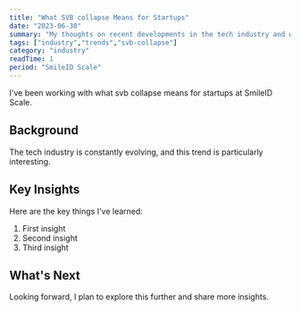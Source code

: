```yaml
---
title: "What SVB collapse Means for Startups"
date: "2023-06-30"
summary: "My thoughts on recent developments in the tech industry and what they mean for developers."
tags: ["industry","trends","svb-collapse"]
category: "industry"
readTime: 1
period: "SmileID Scale"
---
```


I've been working with what svb collapse means for startups at SmileID Scale.

## Background

The tech industry is constantly evolving, and this trend is particularly interesting.

## Key Insights

Here are the key things I've learned:

1. First insight
2. Second insight
3. Third insight

## What's Next

Looking forward, I plan to explore this further and share more insights.

